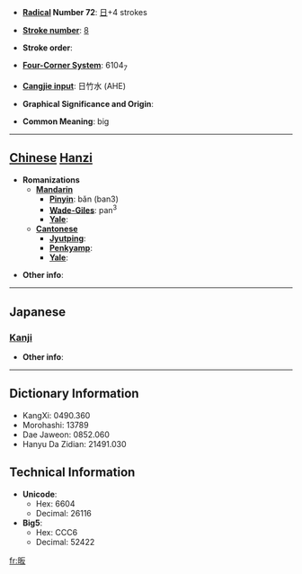 * '''[[Wiktionary:Chinese radical index| Radical]] Number 72''': [[Wiktionary:Chinese radical index 日|日]]+4 strokes

* '''[[Wiktionary:Chinese total strokes index|Stroke number]]''': [[Wiktionary:Chinese total strokes index 8|8]]

* '''Stroke order''': 

* '''[[Wiktionary:Chinese four corner index|Four-Corner System]]''': 6104<sub>7</sub>

* '''[[Wiktionary:Chinese Cangjie index|Cangjie input]]''': 日竹水 (AHE)

* '''Graphical Significance and Origin''': 

* '''Common Meaning''': big

----

== [[Chinese]] [[Hanzi]] ==

* '''Romanizations'''
** '''[[Mandarin]]'''
*** '''[[Pinyin]]''': bǎn (ban3)
*** '''[[Wade-Giles]]''': pan<sup>3</sup>
*** '''[[Yale]]''': 
** '''[[Cantonese]]'''
*** '''[[Jyutping]]''':
*** '''[[Penkyamp]]''': 
*** '''[[Yale]]''': 

* '''Other info''': 

----

==Japanese==
===[[Kanji]]===
{{kanji|on readings=[[はん]] (han), [[ばん]] (ban), [[へん]] (hen)
|kun readings=[[おおきい]] (ookii)
}}

* '''Other info''':  

----

== Dictionary Information ==

* KangXi: 0490.360
* Morohashi: 13789
* Dae Jaweon: 0852.060
* Hanyu Da Zidian: 21491.030

== Technical Information ==

* '''Unicode''':
** Hex: 6604
** Decimal: 26116
* '''Big5''':
** Hex: CCC6
** Decimal: 52422

[[fr:昄]]